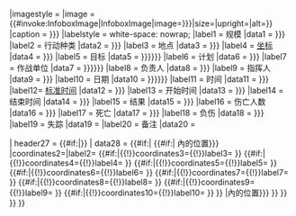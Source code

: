 {{Infobox
|bodyclass = vevent
|bodystyle = border-spacing:2px;
|abovestyle = background-color:#B0C4DE;text-align:center;vertical-align:middle;
|aboveclass = summary
|above ={{if empty|{{{名称|}}}|{{{title|}}}|{{{name|}}}|{{PAGENAMEBASE}}}}
|subheaderstyle = {{WPMILHIST Infobox style|sub_header_raw}}; font-size:100%;
|subheader={{#if:{{{partof|}}}{{{conflict|}}} | {{if empty|{{{conflict|}}}|{{{partof|}}}}}的一部分 }}
|imagestyle = {{WPMILHIST Infobox style|image_box_raw}}
|image = {{#invoke:InfoboxImage|InfoboxImage|image={{{图片|{{{image|}}}}}}|size={{{image_size|}}}|upright={{{image_upright|1}}}|alt={{{alt|}}}}}
|caption = {{{图片说明|{{{caption|}}}}}}
|labelstyle = white-space: nowrap;
|label1 = 规模
|data1 = {{{规模|{{{scope|}}}}}}
|label2 = 行动种类
|data2 = {{{种类|{{{type|}}}}}}
|label3 = 地点
|data3 = {{{地点|{{{location|}}}}}}
|label4 = [[坐标]]
|data4 = {{{坐标|{{{coordinates|}}}}}}
|label5 = 目标
|data5 = {{{目标|{{{target|{{{objective|}}}}}}}}}
|label6 = 计划
|data6 = {{{计划|{{{planned|}}}}}}
|label7 = 作战单位
|data7 = {{{作战单位|{{{executed_by|{{{instigator|}}}}}}}}}
|label8 = 负责人
|data8 = {{{负责人|{{{planned_by|}}}}}}
|label9 = 指挥人
|data9 = {{{指挥人|{{{commanded_by|}}}}}}
|label10 = 日期
|data10 = {{{日期|{{{executed|{{{date|}}}}}}}}}
|label11 = 时间
|data11 = {{{时间|{{{time|}}}}}}
|label12= [[标准时间]]
|data12 = {{{标准时间|{{{timezone|}}}}}}
|label13 = 开始时间
|data13 = {{{开始时间|{{{time-begin|}}}}}}
|label14 = 结束时间
|data14 = {{{结束时间|{{{time-end|}}}}}}
|label15 = 结果
|data15 = {{{结果|{{{outcome|}}}}}}
|label16 = 伤亡人数
|data16 = {{{伤亡人数|{{{casualties|}}}}}}
|label17 = 死亡
|data17 = {{{死亡|{{{fatalities|}}}}}}
|label18 = 负伤
|data18 = {{{负伤|{{{injuries|}}}}}}
|label19 = 失踪
|data19 = {{{失踪|}}}
|label20 = 备注
|data20 = {{{备注|}}}

| header27 = {{#if:{{{map_type|}}}|<nowiki />}}
| data28 = {{#if:{{{map_type|}}}|
{{#if:{{{coordinates2|}}}|
{{Location map many|{{{map_type}}}|coordinates1={{if empty|{{{map_coord|}}} | {{{coordinates|}}} }}|width={{{map_size|220}}}|float=center|border=infobox|label1={{{map_label|}}}|caption={{{map_caption|{{#invoke:Location map|data|{{{map_type}}}|name}}內的位置}}}
|coordinates2={{{coordinates2|}}}|label2={{{map_label2|}}}
{{#if:{{{coordinates3|}}}|{{!}}coordinates3={{{coordinates3|}}}{{!}}label3={{{map_label3|}}} }}
{{#if:{{{coordinates4|}}}|{{!}}coordinates4={{{coordinates4|}}}{{!}}label4={{{map_label4|}}} }}
{{#if:{{{coordinates5|}}}|{{!}}coordinates5={{{coordinates5|}}}{{!}}label5={{{map_label5|}}} }}
{{#if:{{{coordinates6|}}}|{{!}}coordinates6={{{coordinates6|}}}{{!}}label6={{{map_label6|}}} }}
{{#if:{{{coordinates7|}}}|{{!}}coordinates7={{{coordinates7|}}}{{!}}label7={{{map_label7|}}} }}
{{#if:{{{coordinates8|}}}|{{!}}coordinates8={{{coordinates8|}}}{{!}}label8={{{map_label8|}}} }}
{{#if:{{{coordinates9|}}}|{{!}}coordinates9={{{coordinates9|}}}{{!}}label9={{{map_label9|}}} }}
{{#if:{{{coordinates10|}}}|{{!}}coordinates10={{{coordinates10|}}}{{!}}label10={{{map_label10|}}} }}
}}
|{{Location map|{{{map_type}}}|coordinates={{if empty|{{{map_coord|}}} | {{{coordinates|}}} }}|width={{{map_size|220}}}|float=center|border=infobox|label={{{map_label|}}}|caption={{{map_caption|{{#invoke:Location map|data|{{{map_type}}}|name}}內的位置}}} }}
}}
}}
}}<noinclude>
{{Documentation}}
</noinclude>